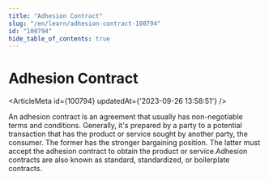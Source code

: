```yaml
---
title: "Adhesion Contract"
slug: "/en/learn/adhesion-contract-100794"
id: "100794"
hide_table_of_contents: true
---
```



# Adhesion Contract

<ArticleMeta id={100794} updatedAt={'2023-09-26 13:58:51'} />
<div className='border-solid border-b border-t-0 my-4 border-[var(--ifm-color-gray-300)]' />

An adhesion contract is an agreement that usually has non-negotiable terms and conditions. Generally, it's prepared by a party to a potential transaction that has the product or service sought by another party, the consumer. The former has the stronger bargaining position. The latter must accept the adhesion contract to obtain the product or service.Adhesion contracts are also known as standard, standardized, or boilerplate contracts.
